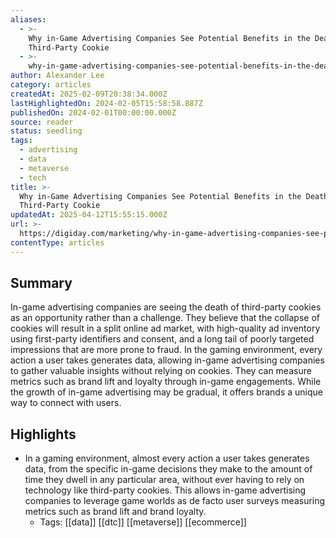 ```yaml
---
aliases:
  - >-
    Why in-Game Advertising Companies See Potential Benefits in the Death of the
    Third-Party Cookie
  - >-
    why-in-game-advertising-companies-see-potential-benefits-in-the-death-of-the-third-party-cookie
author: Alexander Lee
category: articles
createdAt: 2025-02-09T20:38:34.000Z
lastHighlightedOn: 2024-02-05T15:58:58.887Z
publishedOn: 2024-02-01T00:00:00.000Z
source: reader
status: seedling
tags:
  - advertising
  - data
  - metaverse
  - tech
title: >-
  Why in-Game Advertising Companies See Potential Benefits in the Death of the
  Third-Party Cookie
updatedAt: 2025-04-12T15:55:15.000Z
url: >-
  https://digiday.com/marketing/why-in-game-advertising-companies-see-potential-benefits-in-the-death-of-the-third-party-cookie/?utm_source=Sailthru&utm_medium=email&utm_campaign=Newsletter%20Weekly%20Roundup:%20Marketing%20Dive:%20Daily%20Dive%2002-03-2024&utm_term=Marketing%20Dive%20Weekender
contentType: articles
---
```

## Summary

In-game advertising companies are seeing the death of third-party cookies as an opportunity rather than a challenge. They believe that the collapse of cookies will result in a split online ad market, with high-quality ad inventory using first-party identifiers and consent, and a long tail of poorly targeted impressions that are more prone to fraud. In the gaming environment, every action a user takes generates data, allowing in-game advertising companies to gather valuable insights without relying on cookies. They can measure metrics such as brand lift and loyalty through in-game engagements. While the growth of in-game advertising may be gradual, it offers brands a unique way to connect with users.

## Highlights

- In a gaming environment, almost every action a user takes generates data, from the specific in-game decisions they make to the amount of time they dwell in any particular area, without ever having to rely on technology like third-party cookies. This allows in-game advertising companies to leverage game worlds as de facto user surveys measuring metrics such as brand lift and brand loyalty.
    - Tags: [[data]] [[dtc]] [[metaverse]] [[ecommerce]]
